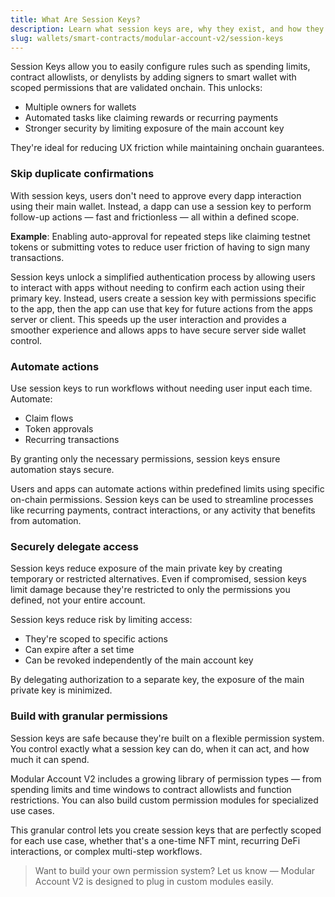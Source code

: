 ```yaml
---
title: What Are Session Keys?
description: Learn what session keys are, why they exist, and how they enable secure delegation, automation, and streamlined UX in smart accounts.
slug: wallets/smart-contracts/modular-account-v2/session-keys
---
```


Session Keys allow you to easily configure rules such as spending limits, contract allowlists, or denylists by adding signers to smart wallet with scoped permissions that are validated onchain. This unlocks:

- Multiple owners for wallets
- Automated tasks like claiming rewards or recurring payments
- Stronger security by limiting exposure of the main account key

They're ideal for reducing UX friction while maintaining onchain guarantees.

### Skip duplicate confirmations

With session keys, users don't need to approve every dapp interaction using their main wallet. Instead, a dapp can use a session key to perform follow-up actions — fast and frictionless — all within a defined scope.

**Example**: Enabling auto-approval for repeated steps like claiming testnet tokens or submitting votes to reduce user friction of having to sign many transactions.

Session keys unlock a simplified authentication process by allowing users to interact with apps without needing to confirm each action using their primary key. Instead, users create a session key with permissions specific to the app, then the app can use that key for future actions from the apps server or client. This speeds up the user interaction and provides a smoother experience and allows apps to have secure server side wallet control.

### Automate actions

Use session keys to run workflows without needing user input each time. Automate:

- Claim flows
- Token approvals
- Recurring transactions

By granting only the necessary permissions, session keys ensure automation stays secure.

Users and apps can automate actions within predefined limits using specific on-chain permissions. Session keys can be used to streamline processes like recurring payments, contract interactions, or any activity that benefits from automation.

### Securely delegate access

Session keys reduce exposure of the main private key by creating temporary or restricted alternatives. Even if compromised, session keys limit damage because they're restricted to only the permissions you defined, not your entire account.

Session keys reduce risk by limiting access:

- They're scoped to specific actions
- Can expire after a set time
- Can be revoked independently of the main account key

By delegating authorization to a separate key, the exposure of the main private key is minimized.

### Build with granular permissions

Session keys are safe because they're built on a flexible permission system. You control exactly what a session key can do, when it can act, and how much it can spend.

Modular Account V2 includes a growing library of permission types — from spending limits and time windows to contract allowlists and function restrictions. You can also build custom permission modules for specialized use cases.

This granular control lets you create session keys that are perfectly scoped for each use case, whether that's a one-time NFT mint, recurring DeFi interactions, or complex multi-step workflows.

> Want to build your own permission system? Let us know — Modular Account V2 is designed to plug in custom modules easily.
